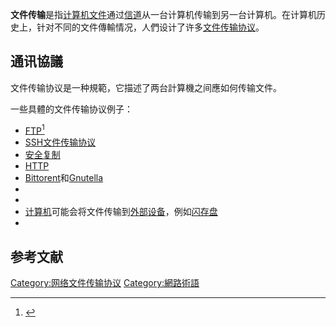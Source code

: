 {{NoteTA|G1=IT}}
'''文件传输'''是指[[電子計算機|计算机]][[電腦檔案|文件]]通过[[信道|信道]]从一台计算机传输到另一台计算机。在计算机历史上，针对不同的文件傳輸情况，人們设计了许多[[网络传输协议|文件传输协议]]。

== 通讯協議 ==
文件传输协议是一种規範，它描述了两台計算機之间應如何传输文件。

一些具體的文件传输协议例子：

* [[文件传输协议|FTP]]<ref>{{Cite web|title=Should Organizations Retire FTP for Security?|url=http://www.securityweek.com/should-organizations-retire-ftp-security|accessdate=14 September 2017|author=Prince|first=Brian|work=Security Week|publisher=Security Week|archive-date=2021-01-26|archive-url=https://web.archive.org/web/20210126132527/https://www.securityweek.com/should-organizations-retire-ftp-security|dead-url=no}}</ref>
* [[SSH文件传输协议|SSH文件传输协议]]
* [[安全复制|安全复制]]
* [[超文本传输协议|HTTP]]
* [[BitTorrent_(协议)|Bittorent]]和[[Gnutella|Gnutella]]
*
*
* [[电子计算机|计算机]]可能会将文件传输到[[外部设备|外部设备]]，例如[[闪存盘|闪存盘]]
*

== 参考文献 ==
{{Reflist}}

[[Category:网络文件传输协议|Category:网络文件传输协议]]
[[Category:網路術語|Category:網路術語]]